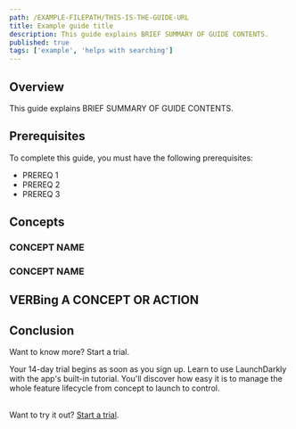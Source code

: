 ```yaml
---
path: /EXAMPLE-FILEPATH/THIS-IS-THE-GUIDE-URL
title: Example guide title
description: This guide explains BRIEF SUMMARY OF GUIDE CONTENTS.
published: true
tags: ['example', 'helps with searching']
---
```


## Overview

This guide explains BRIEF SUMMARY OF GUIDE CONTENTS.

## Prerequisites

<!--

This section is optional. If you include it, limit it to highly technical or LaunchDarkly-exclusive things. Do include, "A LaunchDarkly account with Admin or Owner access," don't include "A computer with internet access."

-->

To complete this guide, you must have the following prerequisites:

* PREREQ 1
* PREREQ 2
* PREREQ 3

## Concepts

<!--

This section is optional. Briefly explain concepts (single paragraphs, 3-5 sentences) in 3h-level sections below.

-->

### CONCEPT NAME

<!--

When you explain a concept, consider if there's related documentation, either on the LD docs site or elsewhere on the internet, that might be useful to link to here.

-->

### CONCEPT NAME

## VERBing A CONCEPT OR ACTION

<!--

Continue to use ## and ### to outline different parts of the guide. Depending on whether this is a best practices guide, a tutorial, or something else, you may want to include links to Glitch apps or YouTube videos.

If organizing this part is challenging, ask the docs team for help!

-->

## Conclusion

<!--

Briefly summarize the contents of the guide here, and link to followup or supplemental materials if needed.

-->

<Callout intent="primary" site="launchDarkly">
<CalloutTitle>Want to know more? Start a trial.</CalloutTitle>
<CalloutDescription>

Your 14-day trial begins as soon as you sign up. Learn to use LaunchDarkly with the app's built-in tutorial. You'll discover how easy it is to manage the whole feature lifecycle from concept to launch to control.<br/><br/>

Want to try it out? [Start a trial](https://launchdarkly.com/start-trial/).

</CalloutDescription>
</Callout>
